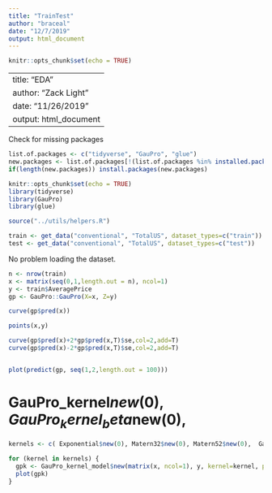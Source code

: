 ```yaml
---
title: "TrainTest"
author: "braceal"
date: "12/7/2019"
output: html_document
---
```


```r
knitr::opts_chunk$set(echo = TRUE)
```

---
title: "EDA"
author: "Zack Light"
date: "11/26/2019"
output: html_document
---

Check for missing packages
```r
list.of.packages <- c("tidyverse", "GauPro", "glue")
new.packages <- list.of.packages[!(list.of.packages %in% installed.packages()[,"Package"])]
if(length(new.packages)) install.packages(new.packages)
```

```r
knitr::opts_chunk$set(echo = TRUE)
library(tidyverse)
library(GauPro)
library(glue)

source("../utils/helpers.R")
```

```r
train <- get_data("conventional", "TotalUS", dataset_types=c("train"))
test <- get_data("conventional", "TotalUS", dataset_types=c("test"))
```
No problem loading the dataset.


```r
n <- nrow(train)
x <- matrix(seq(0,1,length.out = n), ncol=1)
y <- train$AveragePrice
gp <- GauPro::GauPro(X=x, Z=y)

curve(gp$pred(x))

points(x,y)

curve(gp$pred(x)+2*gp$pred(x,T)$se,col=2,add=T)
curve(gp$pred(x)-2*gp$pred(x,T)$se,col=2,add=T)


plot(predict(gp, seq(1,2,length.out = 100)))

```

# GauPro_kernel$new(0), GauPro_kernel_beta$new(0),
```r
kernels <- c( Exponential$new(0), Matern32$new(0), Matern52$new(0),  Gaussian$new(0), Periodic$new(p=1, alpha=1), RatQuad$new(beta=0, alpha=0))

for (kernel in kernels) {
  gpk <- GauPro_kernel_model$new(matrix(x, ncol=1), y, kernel=kernel, parallel=TRUE)
  plot(gpk)
} 
```
